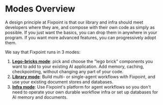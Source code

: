 # Modes Overview

A design principle at Fixpoint is that our library and infra should meet
developers where they are, and compose with their own code as simply as
possible. If you just want the basics, you can drop them in anywhere in your
program. If you want more advanced features, you can progressively adopt them.

We say that Fixpoint runs in 3 modes:

1. [**Lego-bricks mode**][lego-brick-mode]: pick and choose the "lego brick"
   components you want to add to your existing AI application. Add memory,
   caching, checkpointing, without changing any part of your code.
2. [**Library mode**][library-mode]: Build multi- or single-agent workflows with
   Fixpoint, and use your existing document stores and databases.
3. [**Infra mode**][infra-mode]: Use Fixpoint's platform for agent workflows so
   you don't need to operate your own durable workflow infra or set up databases
   for AI memory and documents.

[lego-brick-mode]: /lego-brick-mode
[library-mode]: /library-mode
[infra-mode]: /infra-mode
